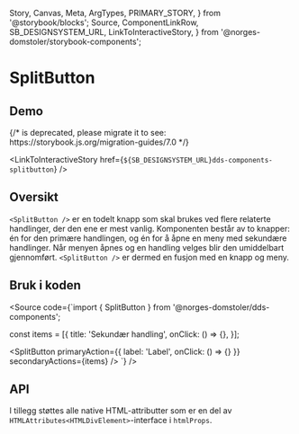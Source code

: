   Story,
  Canvas,
  Meta,
  ArgTypes,
  PRIMARY_STORY,
} from '@storybook/blocks';
  Source,
  ComponentLinkRow,
  SB_DESIGNSYSTEM_URL,
  LinkToInteractiveStory,
} from '@norges-domstoler/storybook-components';

<Meta of={SplitButtonStories} />

# SplitButton

<ComponentLinkRow
  docsHref="https://design.domstol.no/987b33f71/p/1868a2-splitbutton"
  githubHref="https://github.com/domstolene/designsystem/tree/master/components/src/components/SplitButton"
  figmaHref="https://www.figma.com/file/ewqSDmkgqDQ5PyOsRp4V5b/DDS-Komponenter?node-id=155%3A37"
/>

## Demo

<Canvas>
  {/* <Story id="dds-components-splitbutton--default" height="380px" /> is deprecated, please migrate it to <Story of={referenceToStory} /> see: https://storybook.js.org/migration-guides/7.0 */}

  <Story id="dds-components-splitbutton--default" height="380px" />
</Canvas>

<LinkToInteractiveStory
  href={`${SB_DESIGNSYSTEM_URL}dds-components-splitbutton`}
/>

## Oversikt

`<SplitButton />` er en todelt knapp som skal brukes ved flere relaterte handlinger, der den ene er mest vanlig.
Komponenten består av to knapper: én for den primære handlingen, og én for å åpne en meny med sekundære handlinger.
Når menyen åpnes og en handling velges blir den umiddelbart gjennomført.
`<SplitButton />` er dermed en fusjon med en knapp og meny.

## Bruk i koden

<Source
  code={`import { SplitButton } from '@norges-domstoler/dds-components';

const items = [{
title: 'Sekundær handling',
onClick: () => {},
}];

<SplitButton
  primaryAction={{ label: 'Label', onClick: () => {} }}
  secondaryActions={items}
/>
`} />

## API

<ArgTypes story={PRIMARY_STORY} />

I tillegg støttes alle native HTML-attributter som er en del av `HTMLAttributes<HTMLDivElement>`-interface i `htmlProps`.
